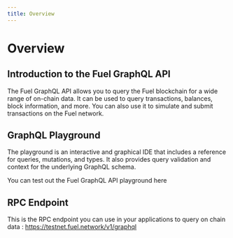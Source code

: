 ```yaml
---
title: Overview
---
```


# Overview

## Introduction to the Fuel GraphQL API

The Fuel GraphQL API allows you to query the Fuel blockchain for a wide range of on-chain data. It can be used to query transactions, balances, block information, and more. You can also use it to simulate and submit transactions on the Fuel network.

## GraphQL Playground

The playground is an interactive and graphical IDE that includes a reference for queries, mutations, and types. It also provides query validation and context for the underlying GraphQL schema.

You can test out the Fuel GraphQL API playground <a hredf = "https://testnet.fuel.network/v1/playground">here</a>



## RPC Endpoint
This is the RPC endpoint you can use in your applications to query on chain data  : https://testnet.fuel.network/v1/graphql

